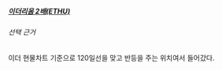 
##### [이더리움 2배(ETHU)](https://tossinvest.com/stocks/AMX0240604001)

###### 선택 근거
이더 현물차트 기준으로 120일선을 맞고 반등을 주는 위치여서 들어갔다.<br />
